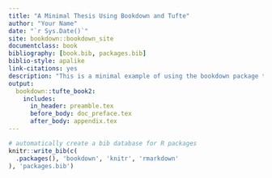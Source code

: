 ```yaml
--- 
title: "A Minimal Thesis Using Bookdown and Tufte"
author: "Your Name"
date: "`r Sys.Date()`"
site: bookdown::bookdown_site
documentclass: book
bibliography: [book.bib, packages.bib]
biblio-style: apalike
link-citations: yes
description: "This is a minimal example of using the bookdown package to write a thesis using tufte formatting"
output: 
  bookdown::tufte_book2:
    includes:
      in_header: preamble.tex
      before_body: doc_preface.tex
      after_body: appendix.tex
---
```



```r
# automatically create a bib database for R packages
knitr::write_bib(c(
  .packages(), 'bookdown', 'knitr', 'rmarkdown'
), 'packages.bib')
```
